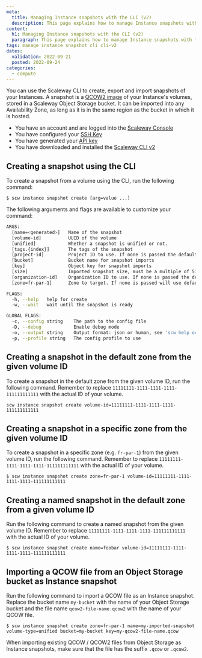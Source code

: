 ```yaml
---
meta:
  title: Managing Instance snapshots with the CLI (v2)
  description: This page explains how to manage Instance snapshots with the CLI (v2)
content:
  h1: Managing Instance snapshots with the CLI (v2)
  paragraph: This page explains how to manage Instance snapshots with the CLI (v2)
tags: manage instance snapshot cli cli-v2 
dates:
  validation: 2022-09-21
  posted: 2022-09-24
categories:
  - compute
---
```


You can use the Scaleway CLI to create, export and import snapshots of your Instances. A snapshot is a [QCOW2 image](https://en.wikipedia.org/wiki/Qcow) of your Instance's volumes, stored in a Scaleway Object Storage bucket. It can be imported into any Availability Zone, as long as it is in the same region as the bucket in which it is hosted.

<Message type="requirement">

  - You have an account and are logged into the [Scaleway Console](https://console.scaleway.com/)
  - You have configured your [SSH Key](/console/my-project/how-to/create-ssh-key/)
  - You have generated your [API key](/console/my-project/how-to/generate-api-key/)
  - You have downloaded and installed the [Scaleway CLI v2](https://github.com/scaleway/scaleway-cli#scaleway-cli-v2)

</Message>

## Creating a snapshot using the CLI 

To create a snapshot from a volume using the CLI, run the following command:
```
$ scw instance snapshot create [arg=value ...]
```

The following arguments and flags are available to customize your command:

```sh
ARGS:
  [name=<generated>]   Name of the snapshot
  [volume-id]          UUID of the volume
  [unified]            Whether a snapshot is unified or not.
  [tags.{index}]       The tags of the snapshot
  [project-id]         Project ID to use. If none is passed the default project ID will be used
  [bucket]             Bucket name for snapshot imports
  [key]                Object key for snapshot imports
  [size]               Imported snapshot size, must be a multiple of 512
  [organization-id]    Organization ID to use. If none is passed the default organization ID will be used
  [zone=fr-par-1]      Zone to target. If none is passed will use default zone from the config (fr-par-1 | fr-par-2 | fr-par-3 | nl-ams-1 | nl-ams-2 | pl-waw-1)

FLAGS:
  -h, --help   help for create
  -w, --wait   wait until the snapshot is ready

GLOBAL FLAGS:
  -c, --config string    The path to the config file
  -D, --debug            Enable debug mode
  -o, --output string    Output format: json or human, see 'scw help output' for more info (default "human")
  -p, --profile string   The config profile to use
```

## Creating a snapshot in the default zone from the given volume ID


To create a snapshot in the default zone from the given volume ID, run the following command. Remember to replace `11111111-1111-1111-1111-111111111111` with the actual ID of your volume. 

```
scw instance snapshot create volume-id=11111111-1111-1111-1111-111111111111
```

## Creating a snapshot in a specific zone from the given volume ID 

To create a snapshot in a specific zone (e.g. `fr-par-1`) from the given volume ID, run the following command. Remember to replace `11111111-1111-1111-1111-111111111111` with the actual ID of your volume. 
```
$ scw instance snapshot create zone=fr-par-1 volume-id=11111111-1111-1111-1111-111111111111
```

## Creating a named snapshot in the default zone from a given volume ID 

Run the following command to create a named snapshot from the given volume ID. Remember to replace `11111111-1111-1111-1111-111111111111` with the actual ID of your volume. 

```
$ scw instance snapshot create name=foobar volume-id=11111111-1111-1111-1111-111111111111
```

## Importing a QCOW file from an Object Storage bucket as Instance snapshot

Run the following command to import a QCOW file as an Instance snapshot. Replace the bucket name `my-bucket` with the name of your Object Storage bucket and the file name `qcow2-file-name.qcow2` with the name of your QCOW file. 
```
$ scw instance snapshot create zone=fr-par-1 name=my-imported-snapshot volume-type=unified bucket=my-bucket key=my-qcow2-file-name.qcow
```

<Message type="important">

When importing existing QCOW / QCOW2 files from Object Storage as Instance snapshots, make sure that the file has the suffix `.qcow` or `.qcow2`. 

</Message>